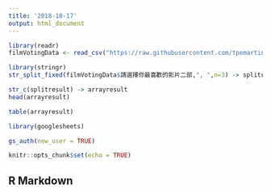 ```yaml
---
title: '2018-10-17'
output: html_document
---
```



```r
library(readr)
filmVotingData <- read_csv("https://raw.githubusercontent.com/tpemartin/course-107-1-programming-for-data-science/master/data/%E7%AC%AC%E4%B8%89%E5%B1%86%E7%B6%93%E6%BF%9F%E6%92%AD%E5%AE%A2%E7%AB%B6%E8%B3%BD%E5%8F%83%E8%B3%BD%E4%BD%9C%E5%93%81%E6%8A%95%E7%A5%A8%E7%B5%90%E6%9E%9C%E6%A8%A3%E6%9C%AC%20-%20Sheet1.csv")
```

```r
library(stringr)
str_split_fixed(filmVotingData$請選擇你最喜歡的影片二部,", ",n=3) -> splitresult
```

```r
str_c(splitresult) -> arrayresult
head(arrayresult)
```

```r
table(arrayresult)
```
```r
library(googlesheets)
```

```r
gs_auth(new_user = TRUE)
```

```r
knitr::opts_chunk$set(echo = TRUE)
```

## R Markdown

